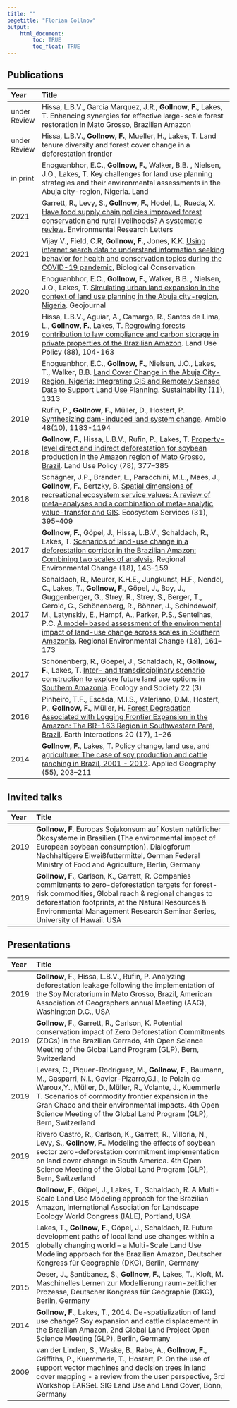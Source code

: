 ```yaml
---
title: ""
pagetitle: "Florian Gollnow"
output: 
    html_document:
        toc: TRUE
        toc_float: TRUE
---
```

<link rel="stylesheet" href="styles.css" type="text/css">
<link rel="stylesheet" href="academicicons/css/academicons.min.css"/>

## Publications 

Year | Title
:--- | :-------------------------------------------- | 
under Review | Hissa, L.B.V., Garcia Marquez, J.R., **Gollnow, F.**, Lakes, T. Enhancing synergies for effective large-scale forest restoration in Mato Grosso, Brazilian Amazon
under Review | Hissa, L.B.V., **Gollnow, F.**, Mueller, H., Lakes, T. Land tenure diversity and forest cover change in a deforestation frontier
in print | Enoguanbhor, E.C., **Gollnow, F.**, Walker, B.B. , Nielsen, J.O., Lakes, T. Key challenges for land use planning strategies and their environmental assessments in the Abuja city-region, Nigeria. Land
2021 | Garrett, R., Levy, S., **Gollnow, F.**, Hodel, L., Rueda, X. [Have food supply chain policies improved forest conservation and rural livelihoods? A systematic review](https://doi.org/10.1088/1748-9326/abe0ed). Environmental Research Letters
2021 | Vijay V., Field, C.R, **Gollnow, F.**, Jones, K.K. [Using internet search data to understand information seeking behavior for health and conservation topics during the COVID-19 pandemic](https://doi.org/10.1016/j.biocon.2021.109078), Biological Conservation 
2020 | Enoguanbhor, E.C., **Gollnow, F.**, Walker, B.B. , Nielsen, J.O., Lakes, T. [Simulating urban land expansion in the context of land use planning in the Abuja city-region, Nigeria](https://doi.org/10.1007/s10708-020-10317-x). Geojournal
2019 | Hissa, L.B.V., Aguiar, A., Camargo, R., Santos de Lima, L., **Gollnow, F.**, Lakes, T. [Regrowing forests contribution to law compliance and carbon storage in private properties of the Brazilian Amazon](https://doi.org/10.1016/j.landusepol.2019.104163). Land Use Policy (88), 104-163
2019 | Enoguanbhor, E.C., **Gollnow, F.**, Nielsen, J.O., Lakes, T., Walker, B.B. [Land Cover Change in the Abuja City-Region, Nigeria: Integrating GIS and Remotely Sensed Data to Support Land Use Planning](https://dx.doi.org/10.3390/su11051313). Sustainability (11), 1313
2019 | Rufin, P., **Gollnow, F.**, Müller, D., Hostert, P. [Synthesizing dam-induced land system change](https://doi.org/10.1007/s13280-018-01144-z). Ambio 48(10), 1183-1194
2018 | **Gollnow, F.**, Hissa, L.B.V., Rufin, P., Lakes, T. [Property-level direct and indirect deforestation for soybean production in the Amazon region of Mato Grosso, Brazil](https://doi.org/10.1016/j.landusepol.2018.07.010). Land Use Policy (78), 377–385
2018 | Schägner, J.P., Brander, L., Paracchini, M.L., Maes, J., **Gollnow, F.**, Bertzky, B. [Spatial dimensions of recreational ecosystem service values: A review of meta-analyses and a combination of meta-analytic value-transfer and GIS](https://doi.org/10.1016/j.ecoser.2018.03.003). Ecosystem Services (31), 395–409
2017 | **Gollnow, F.**, Göpel, J., Hissa, L.B.V., Schaldach, R., Lakes, T. [Scenarios of land-use change in a deforestation corridor in the Brazilian Amazon: Combining two scales of analysis](https://doi.org/10.1007/s10113-017-1129-1). Regional Environmental Change (18), 143–159
2017 | Schaldach, R., Meurer, K.H.E., Jungkunst, H.F., Nendel, C., Lakes, T., **Gollnow, F.**, Göpel, J., Boy, J., Guggenberger, G., Strey, R., Strey, S., Berger, T., Gerold, G., Schönenberg, R., Böhner, J., Schindewolf, M., Latynskiy, E., Hampf, A., Parker, P.S., Sentelhas, P.C. [A model-based assessment of the environmental impact of land-use change across scales in Southern Amazonia](https://doi.org/10.1007/s10113-017-1244-z). Regional Environmental Change (18), 161–173
2017 | Schönenberg, R., Goepel, J., Schaldach, R., **Gollnow, F.**, Lakes, T. [Inter- and transdisciplinary scenario construction to explore future land use options in Southern Amazonia](http://www.jstor.org/stable/26270154). Ecology and Society 22 (3)
2016 | Pinheiro, T.F., Escada, M.I.S., Valeriano, D.M., Hostert, P., **Gollnow, F.**, Müller, H. [Forest Degradation Associated with Logging Frontier Expansion in the Amazon: The BR-163 Region in Southwestern Pará, Brazil](https://doi.org/10.1175/EI-D-15-0016.1). Earth Interactions 20 (17), 1–26
2014 | **Gollnow, F.**, Lakes, T. [Policy change, land use, and agriculture: The case of soy production and cattle ranching in Brazil, 2001 - 2012](https://doi.org/10.1016/j.apgeog.2014.09.003). Applied Geography (55), 203–211

## Invited talks 
Year | Title
:--- | :-------------------------------------------- | 
2019 | **Gollnow, F**. Europas Sojakonsum auf Kosten natürlicher Ökosysteme in Brasilien (The environmental impact of European soybean consumption). Dialogforum Nachhaltigere Eiweißfuttermittel, German Federal Ministry of Food and Agriculture, Berlin, Germany
2019 | **Gollnow, F.**, Carlson, K., Garrett, R. Companies commitments to zero-deforestation targets for forest-risk commodities, Global reach & regional changes to deforestation footprints, at the Natural Resources & Environmental Management Research Seminar Series, University of Hawaii. USA

## Presentations
Year | Title
:--- | :-------------------------------------------- | 
2019 | **Gollnow**, F., Hissa, L.B.V., Rufin, P. Analyzing deforestation leakage following the implementation of the Soy Moratorium in Mato Grosso, Brazil, American Association of Geographers annual Meeting (AAG), Washington D.C., USA
2019 | **Gollnow**, F., Garrett, R., Carlson, K. Potential conservation impact of Zero Deforestation Commitments (ZDCs) in the Brazilian Cerrado, 4th Open Science Meeting of the Global Land Program (GLP), Bern, Switzerland
2019 | Levers, C., Piquer-Rodríguez, M., **Gollnow, F.**, Baumann, M., Gasparri, N.I., Gavier-Pizarro,G.I., le Polain de Waroux,Y., Müller, D.,  Müller, R., Volante, J.,  Kuemmerle T. Scenarios of commodity frontier expansion in the Gran Chaco and their environmental impacts. 4th Open Science Meeting of the Global Land Program (GLP), Bern, Switzerland
2019 | Rivero Castro, R., Carlson, K., Garrett, R., Villoria, N., Levy, S., **Gollnow, F.**. Modeling the effects of soybean sector zero-deforestation commitment implementation on land cover change in South America. 4th Open Science Meeting of the Global Land Program (GLP), Bern, Switzerland
2015 | **Gollnow, F.**, Göpel, J., Lakes, T., Schaldach, R. A Multi-Scale Land Use Modeling approach for the Brazilian Amazon, International Association for Landscape Ecology World Congress (IALE), Portland, USA
2015 | Lakes, T., **Gollnow, F.**, Göpel, J., Schaldach, R. Future development paths of local land use changes within a globally changing world – a Multi-Scale Land Use Modeling approach for the Brazilian Amazon, Deutscher Kongress für Geographie (DKG), Berlin, Germany
2015 | Oeser, J., Santibanez, S., **Gollnow, F.**, Lakes, T., Kloft, M. Maschinelles Lernen zur Modellierung raum-zeitlicher Prozesse, Deutscher Kongress für Geographie (DKG), Berlin, Germany
2014 | **Gollnow, F.**, Lakes, T., 2014. De-spatialization of land use change? Soy expansion and cattle displacement in the Brazilian Amazon, 2nd Global Land Project Open Science Meeting (GLP), Berlin, Germany
2009 | van der Linden, S., Waske, B., Rabe, A., **Gollnow, F.**, Griffiths, P., Kuemmerle, T., Hostert, P. On the use of support vector machines and decision trees in land cover mapping - a review from the user perspective, 3rd Workshop EARSeL SIG Land Use and Land Cover, Bonn, Germany


